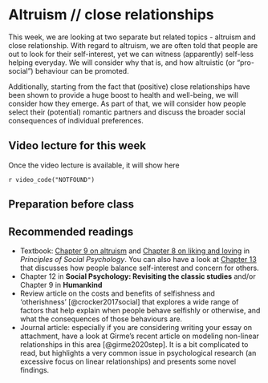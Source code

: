 # Altruism // close relationships

This week, we are looking at two separate but related topics - altruism and close relationship. With regard
to altruism, we are often told that people are out to look for their self-interest, yet we can witness (apparently)
self-less helping everyday. We will consider why that is, and how altruistic (or "pro-social") behaviour can be promoted.

Additionally, starting from the fact that (positive) close relationships have been shown to provide a huge boost to 
health and well-being, we will consider how they emerge. As part of that, we will consider how people select their 
(potential) romantic partners and discuss the broader social consequences of individual preferences.

## Video lecture for this week

Once the video lecture is available, it will show here

`r video_code("NOTFOUND")`

## Preparation before class



## Recommended readings

* Textbook: [Chapter 9 on altruism](https://open.lib.umn.edu/socialpsychology/part/chapter-9-helping-and-altruism/){target="_blank"} and [Chapter 8 on liking and loving](https://open.lib.umn.edu/socialpsychology/part/chapter-8-liking-and-loving/){target="_blank"} in *Principles of Social Psychology*. 
You can also have a look at [Chapter 13](https://open.lib.umn.edu/socialpsychology/part/chapter-13-competition-and-cooperation-in-our-social-worlds/){target="_blank"} that discusses how people balance self-interest and concern for others.
* Chapter 12 in **Social Psychology: Revisiting the classic studies** and/or Chapter 9 in **Humankind**
* Review article on the costs and benefits of selfishness and 'otherishness' [@crocker2017social] that explores a wide range of factors that help explain when people behave selfishly or otherwise, and what the consequences of those behaviours are.
* Journal article: especially if you are considering writing your essay on attachment, have a look at Girme's recent article on modeling non-linear relationships in this area [@girme2020step]. It is a bit complicated to read, but highlights a very common issue in psychological research (an excessive focus on linear relationships) and presents some novel findings. 
